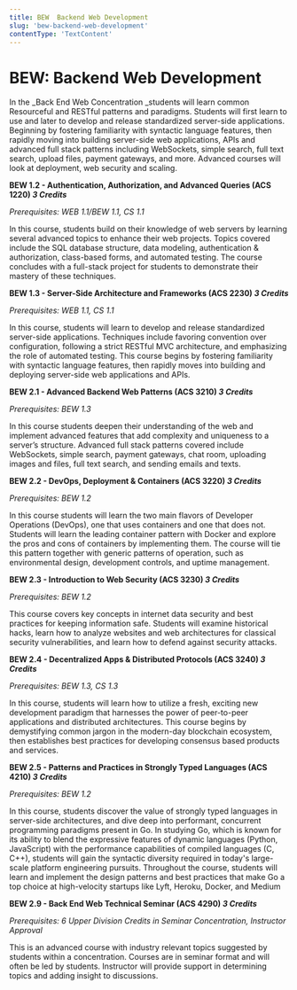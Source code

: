 ```yaml
---
title: BEW  Backend Web Development
slug: 'bew-backend-web-development'
contentType: 'TextContent'
---
```


# BEW: Backend Web Development

In the \_Back End Web Concentration \_students will learn common Resourceful and RESTful patterns
and paradigms. Students will first learn to use and later to develop and release standardized
server-side applications. Beginning by fostering familiarity with syntactic language features, then
rapidly moving into building server-side web applications, APIs and advanced full stack patterns
including WebSockets, simple search, full text search, upload files, payment gateways, and more.
Advanced courses will look at deployment, web security and scaling.

**BEW 1.2 - Authentication, Authorization, and Advanced Queries (ACS 1220) _3 Credits_**

_Prerequisites: WEB 1.1/BEW 1.1, CS 1.1_

In this course, students build on their knowledge of web servers by learning several advanced topics
to enhance their web projects. Topics covered include the SQL database structure, data modeling,
authentication & authorization, class-based forms, and automated testing. The course concludes with
a full-stack project for students to demonstrate their mastery of these techniques.

**BEW 1.3 - Server-Side Architecture and Frameworks (ACS 2230) _3 Credits_**

_Prerequisites: WEB 1.1, CS 1.1_

In this course, students will learn to develop and release standardized server-side applications.
Techniques include favoring convention over configuration, following a strict RESTful MVC
architecture, and emphasizing the role of automated testing. This course begins by fostering
familiarity with syntactic language features, then rapidly moves into building and deploying
server-side web applications and APIs.

**BEW 2.1 - Advanced Backend Web Patterns (ACS 3210) _3 Credits_**

_Prerequisites: BEW 1.3_

In this course students deepen their understanding of the web and implement advanced features that
add complexity and uniqueness to a server’s structure. Advanced full stack patterns covered include
WebSockets, simple search, payment gateways, chat room, uploading images and files, full text
search, and sending emails and texts.

**BEW 2.2 - DevOps, Deployment & Containers (ACS 3220) _3 Credits_**

_Prerequisites: BEW 1.2_

In this course students will learn the two main flavors of Developer Operations (DevOps), one that
uses containers and one that does not. Students will learn the leading container pattern with Docker
and explore the pros and cons of containers by implementing them. The course will tie this pattern
together with generic patterns of operation, such as environmental design, development controls, and
uptime management.

**BEW 2.3 - Introduction to Web Security (ACS 3230) _3 Credits_**

_Prerequisites: BEW 1.2_

This course covers key concepts in internet data security and best practices for keeping information
safe. Students will examine historical hacks, learn how to analyze websites and web architectures
for classical security vulnerabilities, and learn how to defend against security attacks.

**BEW 2.4 - Decentralized Apps & Distributed Protocols (ACS 3240) _3 Credits_**

_Prerequisites: BEW 1.3, CS 1.3_

In this course, students will learn how to utilize a fresh, exciting new development paradigm that
harnesses the power of peer-to-peer applications and distributed architectures. This course begins
by demystifying common jargon in the modern-day blockchain ecosystem, then establishes best
practices for developing consensus based products and services.

**BEW 2.5 - Patterns and Practices in Strongly Typed Languages (ACS 4210) _3 Credits_**

_Prerequisites: BEW 1.2_

In this course, students discover the value of strongly typed languages in server-side
architectures, and dive deep into performant, concurrent programming paradigms present in Go. In
studying Go, which is known for its ability to blend the expressive features of dynamic languages
(Python, JavaScript) with the performance capabilities of compiled languages (C, C++), students will
gain the syntactic diversity required in today's large-scale platform engineering pursuits.
Throughout the course, students will learn and implement the design patterns and best practices that
make Go a top choice at high-velocity startups like Lyft, Heroku, Docker, and Medium

**BEW 2.9 - Back End Web Technical Seminar (ACS 4290) _3 Credits_**

_Prerequisites: 6 Upper Division Credits in Seminar Concentration, Instructor Approval_

This is an advanced course with industry relevant topics suggested by students within a
concentration. Courses are in seminar format and will often be led by students. Instructor will
provide support in determining topics and adding insight to discussions.
